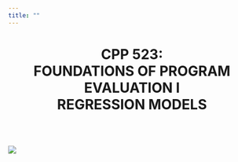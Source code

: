 ```yaml
---
title: ""
---
```



<center>

<h1> CPP 523:<br>FOUNDATIONS OF PROGRAM EVALUATION I<br>REGRESSION MODELS </h1>

</center>


<br>
<br>


![](figures/explained-variance.png)
